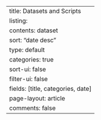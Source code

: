 ---
title: Datasets and Scripts
listing:
  contents: dataset
  sort: "date desc"
  type: default
  categories: true
  sort-ui: false
  filter-ui: false
  fields: [title, categories, date]
page-layout: article
comments: false
---
